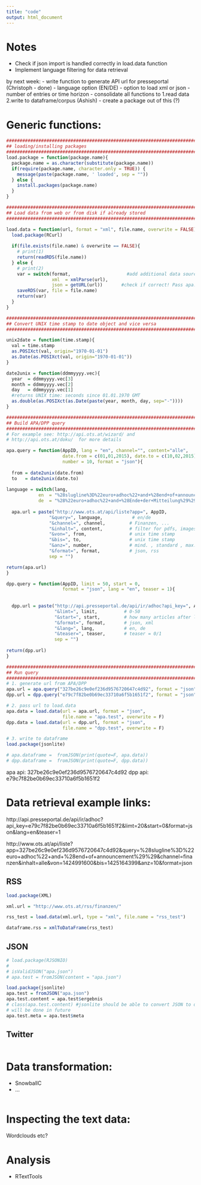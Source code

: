```yaml
---
title: "code"
output: html_document
---
```

# Notes

- Check if json import is handled correctly in load.data function
- Implement language filtering for data retrieval

by next week:
- write function to generate API url for presseportal (Christoph - done)
  - language option (EN/DE)
  - option to load xml or json
  - number of entries or time horizon
- consolidate all functions to 1.read data 2.write to dataframe/corpus (Ashish)
- create a package out of this (?)


# Generic functions:
```r
##################################################################################
## loading/installing packages
##################################################################################
load.package = function(package.name){
  package.name = as.character(substitute(package.name))
  if(require(package.name, character.only = TRUE)) { 
    message(paste(package.name, ' loaded', sep = ""))
  } else {
    install.packages(package.name)
  }
}

##################################################################################
## Load data from web or from disk if already stored
##################################################################################

load.data = function(url, format = "xml", file.name, overwrite = FALSE){
  load.package(RCurl)
  
  if(file.exists(file.name) & overwrite == FALSE){
    # print(1)
    return(readRDS(file.name))
  } else {
    # print(2)
    var = switch(format,                     #add additional data sources here
                 xml  = xmlParse(url),
                 json = getURL(url))       #check if correct! Pass apa.api urls?
    saveRDS(var, file = file.name)
    return(var)
  }
}

##################################################################################
## Convert UNIX time stamp to date object and vice versa
##################################################################################

unix2date = function(time.stamp){
  val = time.stamp
  as.POSIXct(val, origin="1970-01-01")
  as.Date(as.POSIXct(val, origin="1970-01-01"))
}

date2unix = function(ddmmyyyy.vec){
  year  = ddmmyyyy.vec[3]
  month = ddmmyyyy.vec[2]
  day   = ddmmyyyy.vec[1]
  #returns UNIX time: seconds since 01.01.1970 GMT
  as.double(as.POSIXct(as.Date(paste(year, month, day, sep="-")))) 
}

##################################################################################
## Build APA/DPP query
##################################################################################
# For example see: http://api.ots.at/wizard/ and
# http://api.ots.at/doku/  for more details

apa.query = function(AppID, lang = "en", channel="", content="alle", 
                     date.from = c(01,01,2015), date.to = c(10,02,2015), 
                     number = 10, format = "json"){ 
  
  from = date2unix(date.from)
  to   = date2unix(date.to)
 
language = switch(lang,                    
            en  = "%28slugline%3D%22euro+adhoc%22+and+%28end+of+announcement%29%29",
            de  = "%28%22euro+adhoc%22+and+%28Ende+der+Mitteilung%29%29")
  
  apa.url = paste("http://www.ots.at/api/liste?app=", AppID,
                "&query=", language,           # en/de
                "&channel=", channel,         # Finanzen, ...
                "&inhalt=", content,          # filter for pdfs, images, ...
                "&von=", from,                # unix time stamp
                "&bis=", to,                  # unix time stamp
                "&anz=", number,              # mind. , standard , max.
                "&format=", format,           # json, rss
                sep = "")

return(apa.url)
}

dpp.query = function(AppID, limit = 50, start = 0, 
                     format = "json", lang = "en", teaser = 1){
                     
  
  dpp.url = paste("http://api.presseportal.de/api/ir/adhoc?api_key=", AppID,
                  "&limt=", limit,          # 0-50
                  "&start=", start,         # how many articles after latest
                  "&format=", format,       # json, xml
                  "&lang=", lang,           # en, de
                  "&teaser=", teaser,       # teaser = 0/1
                  sep = "")
                  
return(dpp.url)
}

##################################################################################
## Run query
##################################################################################
# 1. generate url from APA/DPP
apa.url = apa.query("327be26c9e0ef236d9576720647c4d92", format = "json")
dpp.url = dpp.query("e79c7f82be0b69ec33710a6f5b1651f2", format = "json")

# 2. pass url to load.data
apa.data = load.data(url = apa.url, format = "json", 
                     file.name = "apa.test", overwrite = F)
dpp.data = load.data(url = dpp.url, format = "json", 
                     file.name = "dpp.test", overwrite = F)

# 3. write to dataframe
load.package(jsonlite)

# apa.dataframe =  fromJSON(print(quote=F, apa.data))
# dpp.dataframe =  fromJSON(print(quote=F, dpp.data))
```
apa api: 327be26c9e0ef236d9576720647c4d92
dpp api: e79c7f82be0b69ec33710a6f5b1651f2

# Data retrieval example links:
http://api.presseportal.de/api/ir/adhoc?api_key=e79c7f82be0b69ec33710a6f5b1651f2&limt=20&start=0&format=json&lang=en&teaser=1

http://www.ots.at/api/liste?app=327be26c9e0ef236d9576720647c4d92&query=%28slugline%3D%22euro+adhoc%22+and+%28end+of+announcement%29%29&channel=finanzen&inhalt=alle&von=1424991600&bis=1425164399&anz=10&format=json

## RSS
```r
load.package(XML)

xml.url = "http://www.ots.at/rss/finanzen/"

rss_test = load.data(xml.url, type = "xml", file.name = "rss_test")

dataframe.rss = xmlToDataFrame(rss_test)
```

## JSON
```r
# load.package(RJSONIO)
# 
# isValidJSON("apa.json")
# apa.test = fromJSON(content = "apa.json")

load.package(jsonlite)
apa.test = fromJSON("apa.json")
apa.test.content = apa.test$ergebnis
# class(apa.test.content) #jsonlite should be able to convert JSON to dataframe
# will be done in future
apa.test.meta = apa.test$meta
```

## Twitter
```r

```


# Data transformation:

- SnowballC
- ...

```r

```

# Inspecting the text data:
Wordclouds etc?

# Analysis

- RTextTools  

```r

```


